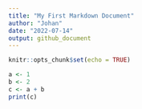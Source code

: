 ```yaml
---
title: "My First Markdown Document"
author: "Johan"
date: "2022-07-14"
output: github_document
---
```


```r
knitr::opts_chunk$set(echo = TRUE)
```

```r
a <- 1
b <- 2
c <- a + b
print(c)
```

